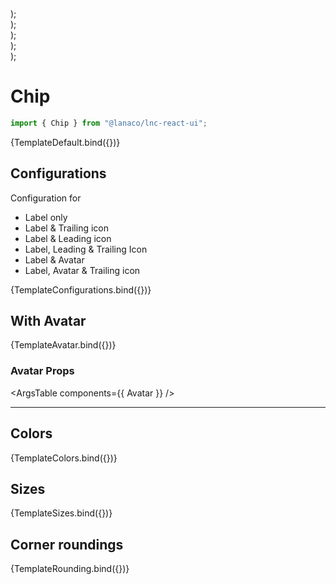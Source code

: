 
<Meta title="Data display/Chip" component={Chip} />


  <div style={{ display: "flex", justifyContent: "space-evenly" }}>
    <Chip {...args} label={"Chip"} />
    <Chip {...args} label={"Chip"} leadingIcon="square" />
    <Chip {...args} label={"Chip"} leadingIcon="square" trailingIcon="times" />
    <Chip {...args} label={"Chip"} avatar={true} borderRadius="curved" />
    <Chip
      {...args}
      label={"Chip"}
      avatar={true}
      trailingIcon="times"
      borderRadius="curved"
    />
  </div>
);

  <div style={{ display: "flex", justifyContent: "space-evenly" }}>
    <Chip {...args} label={"Cat"} avatar={true} avatarProps={{ icon: "cat" }} />
    <Chip
      {...args}
      label={"User"}
      avatar={true}
      borderRadius="curved"
      avatarProps={{ image: logo }}
    />
  </div>
);

  <div style={{ display: "flex", justifyContent: "space-evenly" }}>
    <Chip {...args} label={"Chip"} color="primary" />
    <Chip {...args} label={"Chip"} color="secondary" />
    <Chip {...args} label={"Chip"} color="success" />
    <Chip {...args} label={"Chip"} color="warning" />
    <Chip {...args} label={"Chip"} color="danger" />
    <Chip {...args} label={"Chip"} color="information" />
    <Chip {...args} label={"Chip"} color="neutral" />
  </div>
);

  <div style={{ display: "flex", gap: "7px" }}>
    <Chip {...args} label={"Chip"} size="small" />
    <Chip {...args} label={"Chip"} size="medium" />
    <Chip {...args} label={"Chip"} size="large" />
  </div>
);

  <div style={{ display: "flex", gap: "7px" }}>
    <Chip {...args} label={"Chip"} borderRadius="regular" />
    <Chip {...args} label={"Chip"} borderRadius="curved" />
  </div>
);

# Chip

```jsx
import { Chip } from "@lanaco/lnc-react-ui";
```

<Canvas>
  <Story name="Default" args={{ label: "Chip" }}>
    {TemplateDefault.bind({})}
  </Story>
</Canvas>

<ArgsTable story="Default" />

## Configurations

Configuration for

- Label only
- Label & Trailing icon
- Label & Leading icon
- Label, Leading & Trailing Icon
- Label & Avatar
- Label, Avatar & Trailing icon

<Canvas>
  <Story name="Configurations" args={{}}>
    {TemplateConfigurations.bind({})}
  </Story>
</Canvas>

## With Avatar

<Canvas>
  <Story name="With Avatar" args={{}}>
    {TemplateAvatar.bind({})}
  </Story>
</Canvas>

### Avatar Props

<ArgsTable components={{ Avatar }} />

---

## Colors

<Canvas>
  <Story name="Colors" args={{}}>
    {TemplateColors.bind({})}
  </Story>
</Canvas>

## Sizes

<Canvas>
  <Story name="Sizes" args={{}}>
    {TemplateSizes.bind({})}
  </Story>
</Canvas>

## Corner roundings

<Canvas>
  <Story name="Corner Roundings" args={{}}>
    {TemplateRounding.bind({})}
  </Story>
</Canvas>
